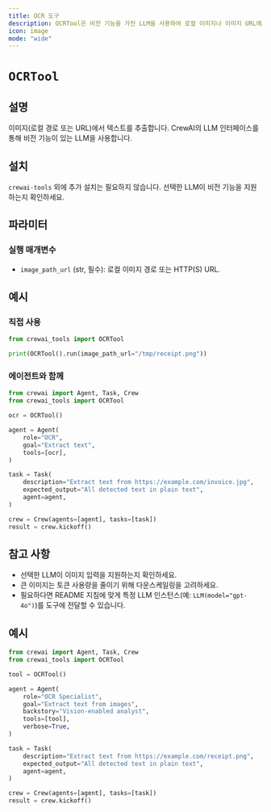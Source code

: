 ```yaml
---
title: OCR 도구
description: OCRTool은 비전 기능을 가진 LLM을 사용하여 로컬 이미지나 이미지 URL에서 텍스트를 추출합니다.
icon: image
mode: "wide"
---
```


# `OCRTool`

## 설명

이미지(로컬 경로 또는 URL)에서 텍스트를 추출합니다. CrewAI의 LLM 인터페이스를 통해 비전 기능이 있는 LLM을 사용합니다.

## 설치

`crewai-tools` 외에 추가 설치는 필요하지 않습니다. 선택한 LLM이 비전 기능을 지원하는지 확인하세요.

## 파라미터

### 실행 매개변수

- `image_path_url` (str, 필수): 로컬 이미지 경로 또는 HTTP(S) URL.

## 예시

### 직접 사용

```python Code
from crewai_tools import OCRTool

print(OCRTool().run(image_path_url="/tmp/receipt.png"))
```

### 에이전트와 함께

```python Code
from crewai import Agent, Task, Crew
from crewai_tools import OCRTool

ocr = OCRTool()

agent = Agent(
    role="OCR",
    goal="Extract text",
    tools=[ocr],
)

task = Task(
    description="Extract text from https://example.com/invoice.jpg",
    expected_output="All detected text in plain text",
    agent=agent,
)

crew = Crew(agents=[agent], tasks=[task])
result = crew.kickoff()
```

## 참고 사항

- 선택한 LLM이 이미지 입력을 지원하는지 확인하세요.
- 큰 이미지는 토큰 사용량을 줄이기 위해 다운스케일링을 고려하세요.
 - 필요하다면 README 지침에 맞게 특정 LLM 인스턴스(예: `LLM(model="gpt-4o")`)를 도구에 전달할 수 있습니다.

## 예시

```python Code
from crewai import Agent, Task, Crew
from crewai_tools import OCRTool

tool = OCRTool()

agent = Agent(
    role="OCR Specialist",
    goal="Extract text from images",
    backstory="Vision‑enabled analyst",
    tools=[tool],
    verbose=True,
)

task = Task(
    description="Extract text from https://example.com/receipt.png",
    expected_output="All detected text in plain text",
    agent=agent,
)

crew = Crew(agents=[agent], tasks=[task])
result = crew.kickoff()
```
